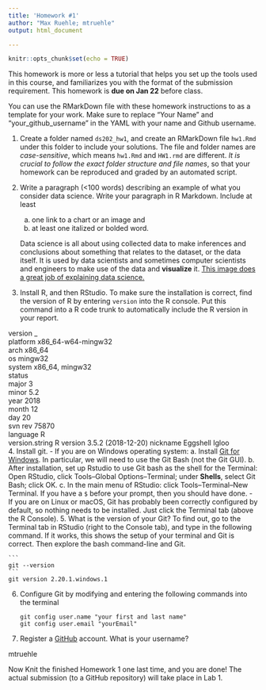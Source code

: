 ```yaml
---
title: 'Homework #1'
author: "Max Ruehle; mtruehle"
output: html_document

---
```


```r
knitr::opts_chunk$set(echo = TRUE)
```

This homework is more or less a tutorial that helps you set up the tools used in this course, and familiarizes you with the format of the submission requirement. 
This homework is **due on Jan 22** before class.

You can use the RMarkDown file with these homework instructions to as a template for your work. 
Make sure to replace "Your Name" and "your_github_username" in the YAML with your name and Github username.

1. Create a folder named `ds202_hw1`, and create an RMarkDown file `hw1.Rmd` under this folder to include your solutions. The file and folder names are *case-sensitive*, which means `hw1.Rmd` and `HW1.rmd` are different. *It is crucial to follow the exact folder structure and file names*, so that your homework can be reproduced and graded by an automated script. 
2. Write a paragraph (<100 words) describing an example of what you consider data science. Write your paragraph in R Markdown. Include at least 
    a. one link to a chart or an image and 
    b. at least one italized or bolded word.
    
    Data science is all about using collected data to make inferences and conclusions about something that relates to the dataset, or the data itself. It is used by data scientists and sometimes computer scientists and engineers to make use of the data and **visualize** it. [This image does a great job of explaining data science.](https://cdn-images-1.medium.com/max/1200/1*mgXvzNcwfpnBawI6XTkVRg.png)
    
3. Install R, and then RStudio. To make sure the installation is correct, find the version of R by entering `version` into the R console. Put this command into a R code trunk to automatically include the R version in your report. 

version
               _                           
platform       x86_64-w64-mingw32          
arch           x86_64                      
os             mingw32                     
system         x86_64, mingw32             
status                                     
major          3                           
minor          5.2                         
year           2018                        
month          12                          
day            20                          
svn rev        75870                       
language       R                           
version.string R version 3.5.2 (2018-12-20)
nickname       Eggshell Igloo       
4. Install git. 
    - If you are on Windows operating system: 
        a. Install [Git for Windows](https://gitforwindows.org/). In particular, we will need to use the Git Bash (not the Git GUI). 
        b. After installation, set up Rstudio to use Git bash as the shell for the Terminal: Open RStudio, click Tools--Global Options--Terminal; under **Shells**, select Git Bash; click OK. 
        c. In the main menu of RStudio: click Tools--Terminal--New Terminal. If you have a `$` before your prompt, then you should have done.
    - If you are on Linux or macOS, Git has probably been correctly configured by default, so nothing needs to be installed. Just click the Terminal tab (above the R Console).
5. What is the version of your Git? To find out, go to the Terminal tab in RStudio (right to the Console tab), and type in the following command. If it works, this shows the setup of your terminal and Git is correct. Then explore the bash command-line and Git.

    ```
    git --version
    ```
    git version 2.20.1.windows.1
    
6. Configure Git by modifying and entering the following commands into the terminal

    ```
    git config user.name "your first and last name"
    git config user.email "yourEmail"
    ```

7. Register a [GitHub](https://www.github.com) account. What is your username?

mtruehle

Now Knit the finished Homework 1 one last time, and you are done! The actual submission (to a GitHub repository) will take place in Lab 1.
